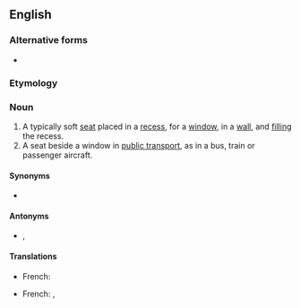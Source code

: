 {{also|window-seat}}

==English==

===Alternative forms===
* {{l|en|window-seat}}

===Etymology===
{{compound|en|window|seat}}

===Noun===
{{en-noun}}

# A typically soft [[seat]] placed in a [[recess]], for a [[window]], in a [[wall]], and [[fill]]ing the recess.
# A seat beside a window in [[public transport]], as in a bus, train or passenger aircraft.

====Synonyms====
* {{sense|seat beside a window}} {{l|en|window}}

====Antonyms====
* {{sense|seat beside a window}} {{l|en|aisle seat}}, {{l|en|aisle}}

====Translations====
{{trans-top|Seat in a recess with a window}}
* French: {{t+|fr|coussiège|m}}
{{trans-mid}}
{{trans-bottom}}
{{trans-top|Seat beside a window}}
* French: {{t|fr|côté fenêtre|m}}, {{t+|fr|fenêtre}}
{{trans-mid}}
{{trans-bottom}}